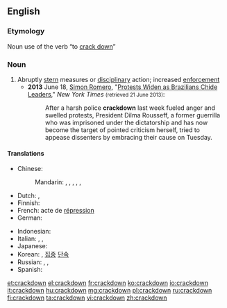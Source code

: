 {{also|crack down}}
==English==

===Etymology===
Noun use of the verb “to [[crack down]]”

===Noun===
{{en-noun}}

# Abruptly [[stern]] measures or [[disciplinary]] action; increased [[enforcement]]
#* '''2013''' June 18, [[w:Simon Romero|Simon Romero]], "[http://www.nytimes.com/2013/06/19/world/americas/brazilian-leaders-brace-for-more-protests.html Protests Widen as Brazilians Chide Leaders]," ''New York Times'' <small>(retrieved 21 June 2013)</small>:
#*: After a harsh police '''crackdown''' last week fueled anger and swelled protests, President Dilma Rousseff, a former guerrilla who was imprisoned under the dictatorship and has now become the target of pointed criticism herself, tried to appease dissenters by embracing their cause on Tuesday.

====Translations====
{{trans-top|increased enforcement}}
* Chinese:
*: Mandarin: {{t|cmn|鎮壓|sc=Hani}}, {{t|cmn|镇压|tr=zhènyā|sc=Hani}}, {{t|cmn|痛擊|sc=Hani}}, {{t|cmn|痛击|tr=tòngjī|sc=Hani}}, {{t|cmn|彈壓|sc=Hani}}, {{t|cmn|弹压|tr=tányā|sc=Hani}}
* Dutch: {{t+|nl|repressie|f}}, {{t-|nl|onderdrukking|f}}
* Finnish: {{t-|fi|kurinpalautus}}
* French: acte de [[répression]]
* German: {{t-|de|scharfes Vorgehen|n}}
{{trans-mid}}
* Indonesian: {{t-|id|penggrebekan}}
* Italian: {{t-|it|giro di vite}}, {{t-|it|misura restrittiva}}, {{t-|it|repressione|f}}
* Japanese: {{t-|ja|弾圧|tr=だんあつ, dan'atsu|sc=Jpan}}
* Korean: {{t+|ko|단속|tr=dansok|sc=Hang}}, [[집중]] [[단속]]
* Russian: {{qualifier|requires an object in genitive}} {{t+|ru|подавление|n|tr=podavlénije|sc=Cyrl}}, {{t+|ru|разгон|m|tr=razgón|sc=Cyrl}}, {{t-|ru|применение суровых мер|n|tr=primenénije suróvyx mer|sc=Cyrl}}
* Spanish: {{t+|es|represión}}
{{trans-bottom}}

[[et:crackdown]]
[[el:crackdown]]
[[fr:crackdown]]
[[ko:crackdown]]
[[io:crackdown]]
[[it:crackdown]]
[[hu:crackdown]]
[[mg:crackdown]]
[[pl:crackdown]]
[[ru:crackdown]]
[[fi:crackdown]]
[[ta:crackdown]]
[[vi:crackdown]]
[[zh:crackdown]]